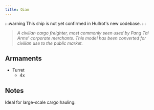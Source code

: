 ```yaml
---
title: Qian
---
```


:::warning
This ship is not yet confirmed in Hullrot's new codebase.
:::

>*A civilian cargo freighter, most commonly seen used by Pang Tai Arms' corporate merchants. This model has been converted for civilian use to the public market.*

## Armaments

* Turret
    * 4x <ShipWeapon weaponID="BaseWeaponTurretPDT" />

## Notes

Ideal for large-scale cargo hauling.